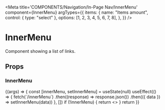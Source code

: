 
<Meta
  title='COMPONENTS/Navigation/In-Page Nav/InnerMenu'
  component={InnerMenu}
  argTypes={{
    items: {
      name: "Items amount",
      control: { type: "select" },
      options: [1, 2, 3, 4, 5, 6, 7, 8],
    },
  }}
/>

# InnerMenu

Component showing a list of links.

## Props

<Props of={InnerMenu} />

### InnerMenu

<Preview>
  <Story name='InnerMenu' args={{ items: 8 }}>
    {(args) => {
      const [innerMenu, setInnerMenu] = useState(null)
      useEffect(() => {
        fetch(`/innerMenu`)
          .then((response) => response.json())
          .then(({ data }) => setInnerMenu(data))
      }, [])
      if (!innerMenu) {
        return <></>
      }
      return <InnerMenu items={innerMenu.slice(0, args.items)} />
    }}
  </Story>
</Preview>
